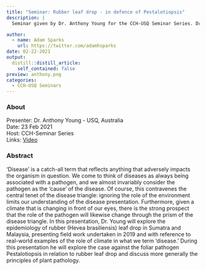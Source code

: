 ```yaml
---
title: "Seminar: Rubber leaf drop - in defence of Pestalotiopsis"
description: |
  Seminar given by Dr. Anthony Young for the CCH-USQ Seminar Series. Dr. Young is a Senior Lecturer in Crop Protection at The University of Queensland, Gatton Campus. In this seminar, he will explore the epidemiology of rubber (Hevea brasiliensis) leaf drop in Sumatra and Malaysia, presenting field work undertaken in 2019 and with reference to real-world examples of the role of climate in what we term ‘disease.’

author:
  - name: Adam Sparks
    url: https://twitter.com/adamhsparks
date: 02-22-2021
output:
  distill::distill_article:
    self_contained: false
preview: anthony.png
categories:
  - CCH-USQ Seminars
---
```


### About

Presenter: Dr. Anthony Young - USQ, Australia\
Date: 23 Feb 2021 \
Host: CCH-Seminar Series \
Links: [Video](https://youtu.be/mxSiEFcgLak)

### Abstract

'Disease' is a catch-all term that reflects anything that adversely impacts the organism in question. We come to think of diseases as always being associated with a pathogen, and we almost invariably consider the pathogen as the 'cause' of the disease. Of course, this contravenes the central tenet of the disease triangle: ignoring the role of the environment limits our understanding of the disease presentation. Furthermore, given a climate that is changing in front of our eyes, there is the strong prospect that the role of the pathogen will likewise change through the prism of the disease triangle. In this presentation, Dr. Young will explore the epidemiology of rubber (Hevea brasiliensis) leaf drop in Sumatra and Malaysia, presenting field work undertaken in 2019 and with reference to real-world examples of the role of climate in what we term 'disease.' During this presentation he will explore the case against the foliar pathogen Pestalotiopsis in relation to rubber leaf drop and discuss more generally the principles of plant pathology.
